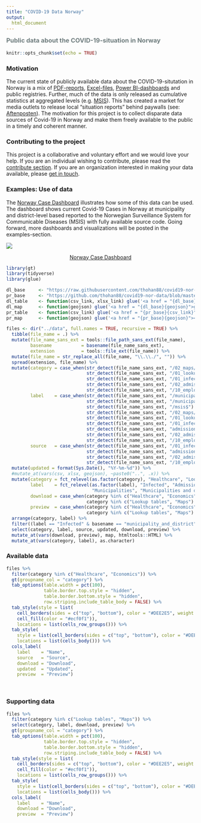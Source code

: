 ```yaml
---
title: "COVID-19 Data Norway"
output:
  html_document
---
```

<script>
$(document).ready(function(){
$('[data-toggle="tooltip"]').tooltip(); 
});
</script>

<h3 style = "color: #6f7d7e;margin-top:8px;">Public data about the COVID-19-situation in Norway </h3>
```r
knitr::opts_chunk$set(echo = TRUE)
```

### Motivation
The current state of publicly available data about the COVID-19-situtation in Norway is a mix of [PDF-reports](https://www.fhi.no/sv/smittsomme-sykdommer/corona/dags--og-ukerapporter/dags--og-ukerapporter-om-koronavirus/), [Excel-files](https://www.nav.no/no/nav-og-samfunn/statistikk/arbeidssokere-og-stillinger-statistikk/permitterte), [Power BI-dashboards](https://www.helsedirektoratet.no/statistikk/antall-innlagte-pasienter-pa-sykehus-med-pavist-covid-19) and public registries. Further, much of the data is only released as cumulative statistics at aggregated levels (e.g. [MSIS](http://www.msis.no/)). This has created a market for media outlets to release local "situation reports" behind paywalls (see: [Aftenposten](https://www.aftenposten.no/norge/i/K3mnr4/i-det-meste-av-landet-bremser-viruset-opp-i-oslo-sprer-det-seg-raskt-fra-bydel-til-bydel)). The motivation for this project is to collect disparate data sources of Covid-19 in Norway and make them freely available to the public in a timely and coherent manner.

<div class="row">
<div class="col-sm-6">
### Contributing to the project
This project is a collaborative and voluntary effort and we would love your help. If you are an individual wishing to contribute, please read the [contribute section](contribute.html). If you are an organization interested in making your data available, please [get in touch](#).

### Examples: Use of data
The [Norway Case Dashboard](examples/01_case_dashboard/) illustrates how some of this data can be used. The dashboard shows current Covid-19 Cases in Norway at municipality and district-level based reported to the Norwegian Surveillance System for Communicable Diseases (MSIS) with fully available source code. Going forward, more dashboards and visualizations will be posted in the examples-section.
</div>
<div class="col-sm-6">
<a href = "examples/01_case_dashboard/"><img src="img/MSIS_dashboard_full.PNG"/></a>
<a href = "examples/01_case_dashboard/"><p align="center">Norway Case Dashboard</p></a>
</div>
</div>


```r
library(gt)
library(tidyverse)
library(glue)
```

```r
dl_base     <- "https://raw.githubusercontent.com/thohan88/covid19-nor-data/master/"
pr_base     <- "https://github.com/thohan88/covid19-nor-data/blob/master/"
dl_table    <- function(csv_link, xlsx_link) glue('<a href = "{dl_base}{csv_link}">csv</a> <a href = "{dl_base}{xlsx_link}">xlsx</a>')
dl_map      <- function(geojson) glue('<a href = "{dl_base}{geojson}">geojson</a>')
pr_table    <- function(csv_link) glue('<a href = "{pr_base}{csv_link}"><span class="fa fa-search"></span></a>')
pr_map      <- function(geojson) glue('<a href = "{pr_base}{geojson}"><span class="fa fa-search"></span></a>')

files <- dir("../data", full.names = TRUE, recursive = TRUE) %>% 
  tibble(file_name = .) %>% 
  mutate(file_name_sans_ext = tools::file_path_sans_ext(file_name),
         basename           = basename(file_name_sans_ext), 
         extension          = tools::file_ext(file_name)) %>% 
  mutate(file_name = str_replace_all(file_name, "\\.\\./", "")) %>% 
  spread(extension, file_name) %>% 
  mutate(category = case_when(str_detect(file_name_sans_ext, "/02_maps/")          ~ "Maps",
                              str_detect(file_name_sans_ext, "/01_lookup_tables/") ~ "Lookup tables",
                              str_detect(file_name_sans_ext, "/01_infected/")      ~ "Healthcare",
                              str_detect(file_name_sans_ext, "/02_admissions/")    ~ "Healthcare",
                              str_detect(file_name_sans_ext, "/10_employment/")    ~ "Economics"),
         label    = case_when(str_detect(file_name_sans_ext, "/municipalities$")    ~ "Municipalities",
                              str_detect(file_name_sans_ext, "/municipalities_districts$") ~ "Municipalities and districts",
                              str_detect(file_name_sans_ext, "/msis$")             ~ "MSIS regions",
                              str_detect(file_name_sans_ext, "/02_maps/")          ~ "Maps",
                              str_detect(file_name_sans_ext, "/01_lookup_tables/") ~ "Lookup tables",
                              str_detect(file_name_sans_ext, "/01_infected/")      ~ "Infected",
                              str_detect(file_name_sans_ext, "admissions_with")    ~ "In respirator",
                              str_detect(file_name_sans_ext, "/02_admissions/")    ~ "Admissions",
                              str_detect(file_name_sans_ext, "/10_employment/")    ~ "Unemployment benefits"),
         source   = case_when(str_detect(file_name_sans_ext, "/01_infected/")      ~ "MSIS",
                              str_detect(file_name_sans_ext, "admissions_with")    ~ "Directorate of Health",
                              str_detect(file_name_sans_ext, "/02_admissions/")    ~ "Directorate of Health",
                              str_detect(file_name_sans_ext, "/10_employment/")    ~ "NAV")) %>% 
  mutate(updated = format(Sys.Date(), "%Y-%m-%d")) %>% 
  #mutate_at(vars(csv, xlsx, geojson), ~paste0("..", .x)) %>% 
  mutate(category = fct_relevel(as.factor(category), "Healthcare", "Lookup tables", "Maps"),
         label    = fct_relevel(as.factor(label), "Infected", "Admissions", "In respirator",
                                "Municipalities", "Municipalities and districts", "MSIS regions"),
         download = case_when(category %in% c("Healthcare", "Economics", "Lookup tables") ~ map2_chr(csv, xlsx, dl_table),
                              category %in% c("Lookup tables", "Maps")                     ~ map_chr(geojson, dl_map)),
         preview  = case_when(category %in% c("Healthcare", "Economics", "Lookup tables") ~ map_chr(csv, pr_table),
                              category %in% c("Lookup tables", "Maps")                     ~ map_chr(geojson, pr_map))) %>% 
  arrange(category, label) %>% 
  filter((label == "Infected" & basename == "municipality_and_district") | label != "Infected") %>% 
  select(category, label, source, updated, download, preview) %>% 
  mutate_at(vars(download, preview), map, htmltools::HTML) %>% 
  mutate_at(vars(category, label), as.character)
```


### Available data

```r
files %>% 
  filter(category %in% c("Healthcare", "Economics")) %>% 
  gt(groupname_col = "category") %>%
  tab_options(table.width = pct(100),
              table.border.top.style = "hidden",
              table.border.bottom.style = "hidden",
              row.striping.include_table_body = FALSE) %>%
  tab_style(style = list(
    cell_borders(sides = c("top", "bottom"), color = "#DEE2E5", weight = px(1)),
    cell_fill(color = "#ecf0f1")),
    locations = list(cells_row_groups())) %>%
  tab_style(
    style = list(cell_borders(sides = c("top", "bottom"), color = "#DEE2E5", weight = px(1))),
    locations = list(cells_body())) %>%
  cols_label(
    label    = "Name",
    source   = "Source",
    download = "Download",
    updated  = "Updated",
    preview  = "Preview")
```
<br>

### Supporting data

```r
files %>% 
  filter(category %in% c("Lookup tables", "Maps")) %>% 
  select(category, label, download, preview) %>% 
  gt(groupname_col = "category") %>%
  tab_options(table.width = pct(100),
              table.border.top.style = "hidden",
              table.border.bottom.style = "hidden",
              row.striping.include_table_body = FALSE) %>%
  tab_style(style = list(
    cell_borders(sides = c("top", "bottom"), color = "#DEE2E5", weight = px(1)),
    cell_fill(color = "#ecf0f1")),
    locations = list(cells_row_groups())) %>%
  tab_style(
    style = list(cell_borders(sides = c("top", "bottom"), color = "#DEE2E5", weight = px(1))),
    locations = list(cells_body())) %>%
  cols_label(
    label    = "Name",
    download = "Download",
    preview  = "Preview")
```

